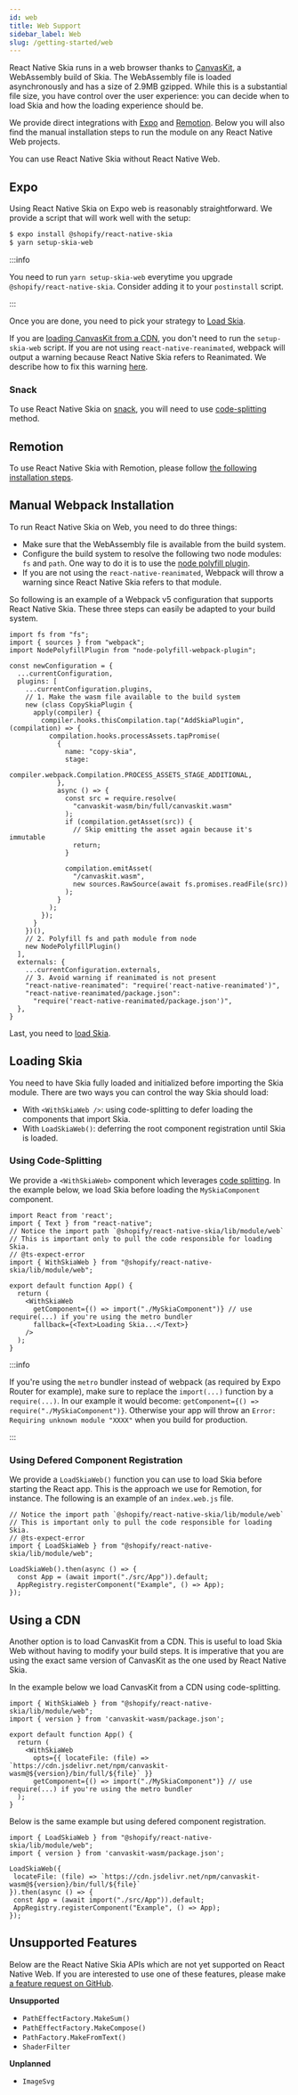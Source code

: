 ```yaml
---
id: web
title: Web Support
sidebar_label: Web
slug: /getting-started/web
---
```



React Native Skia runs in a web browser thanks to [CanvasKit](https://skia.org/docs/user/modules/canvaskit/), a WebAssembly build of Skia.
The WebAssembly file is loaded asynchronously and has a size of 2.9MB gzipped.
While this is a substantial file size, you have control over the user experience: you can decide when to load Skia and how the loading experience should be.

We provide direct integrations with [Expo](#Expo) and [Remotion](#Remotion).
Below you will also find the manual installation steps to run the module on any React Native Web projects.

You can use React Native Skia without React Native Web.

## Expo

Using React Native Skia on Expo web is reasonably straightforward.
We provide a script that will work well with the setup:
```bash
$ expo install @shopify/react-native-skia
$ yarn setup-skia-web
```

:::info

You need to run `yarn setup-skia-web` everytime you upgrade `@shopify/react-native-skia`.
Consider adding it to your `postinstall` script.

:::

Once you are done, you need to pick your strategy to [Load Skia](#loading-skia).

If you are [loading CanvasKit from a CDN](#using-a-cdn), you don't need to run the `setup-skia-web` script. If you are not using `react-native-reanimated`, webpack will output a warning because React Native Skia refers to Reanimated. We describe how to fix this warning [here](#manual-webpack-installation).

### Snack

To use React Native Skia on [snack](https://snack.expo.dev/), you will need to use [code-splitting](#using-code-splitting) method.


<Snack id="@wcandillon/hello-snack" />


## Remotion

To use React Native Skia with Remotion, please follow [the following installation steps](https://remotion.dev/skia).

## Manual Webpack Installation

To run React Native Skia on Web, you need to do three things:

- Make sure that the WebAssembly file is available from the build system.
- Configure the build system to resolve the following two node modules: `fs` and `path`. One way to do it is to use the [node polyfill plugin](https://www.npmjs.com/package/node-polyfill-webpack-plugin).
- If you are not using the `react-native-reanimated`, Webpack will throw a warning since React Native Skia refers to that module.

So following is an example of a Webpack v5 configuration that supports React Native Skia.
These three steps can easily be adapted to your build system.

```tsx
import fs from "fs";
import { sources } from "webpack";
import NodePolyfillPlugin from "node-polyfill-webpack-plugin";

const newConfiguration = {
  ...currentConfiguration,
  plugins: [
    ...currentConfiguration.plugins,
    // 1. Make the wasm file available to the build system
    new (class CopySkiaPlugin {
      apply(compiler) {
        compiler.hooks.thisCompilation.tap("AddSkiaPlugin", (compilation) => {
          compilation.hooks.processAssets.tapPromise(
            {
              name: "copy-skia",
              stage:
                compiler.webpack.Compilation.PROCESS_ASSETS_STAGE_ADDITIONAL,
            },
            async () => {
              const src = require.resolve(
                "canvaskit-wasm/bin/full/canvaskit.wasm"
              );
              if (compilation.getAsset(src)) {
                // Skip emitting the asset again because it's immutable
                return;
              }

              compilation.emitAsset(
                "/canvaskit.wasm",
                new sources.RawSource(await fs.promises.readFile(src))
              );
            }
          );
        });
      }
    })(),
    // 2. Polyfill fs and path module from node
    new NodePolyfillPlugin()
  ],
  externals: {
    ...currentConfiguration.externals,
    // 3. Avoid warning if reanimated is not present
    "react-native-reanimated": "require('react-native-reanimated')",
    "react-native-reanimated/package.json":
      "require('react-native-reanimated/package.json')",
  },
}
```

Last, you need to [load Skia](#loading-skia).

## Loading Skia

You need to have Skia fully loaded and initialized before importing the Skia module.
There are two ways you can control the way Skia should load:
* With `<WithSkiaWeb />`: using code-splitting to defer loading the components that import Skia.
* With `LoadSkiaWeb()`: deferring the root component registration until Skia is loaded.

### Using Code-Splitting

We provide a `<WithSkiaWeb>` component which leverages [code splitting](https://reactjs.org/docs/code-splitting.html). In the example below, we load Skia before loading the `MySkiaComponent` component. 

```tsx
import React from 'react';
import { Text } from "react-native";
// Notice the import path `@shopify/react-native-skia/lib/module/web`
// This is important only to pull the code responsible for loading Skia.
// @ts-expect-error
import { WithSkiaWeb } from "@shopify/react-native-skia/lib/module/web";

export default function App() {
  return (
    <WithSkiaWeb
      getComponent={() => import("./MySkiaComponent")} // use require(...) if you're using the metro bundler
      fallback={<Text>Loading Skia...</Text>}
    />
  );
}
```

:::info

If you're using the `metro` bundler instead of webpack (as required by Expo Router for example), make sure to replace the `import(...)` function by a `require(...)`. In our example it would become: `getComponent={() => require("./MySkiaComponent")}`.
Otherwise your app will throw an `Error: Requiring unknown module "XXXX"` when you build for production.

:::

### Using Defered Component Registration

We provide a `LoadSkiaWeb()` function you can use to load Skia before starting the React app.
This is the approach we use for Remotion, for instance.
The following is an example of an `index.web.js` file.

```tsx
// Notice the import path `@shopify/react-native-skia/lib/module/web`
// This is important only to pull the code responsible for loading Skia.
// @ts-expect-error
import { LoadSkiaWeb } from "@shopify/react-native-skia/lib/module/web";

LoadSkiaWeb().then(async () => {
  const App = (await import("./src/App")).default;
  AppRegistry.registerComponent("Example", () => App);
});
```

## Using a CDN

Another option is to load CanvasKit from a CDN.
This is useful to load Skia Web without having to modify your build steps.
It is imperative that you are using the exact same version of CanvasKit as the one used by React Native Skia.

In the example below we load CanvasKit from a CDN using code-splitting.

```tsx
import { WithSkiaWeb } from "@shopify/react-native-skia/lib/module/web";
import { version } from 'canvaskit-wasm/package.json';

export default function App() {
  return (
    <WithSkiaWeb
      opts={{ locateFile: (file) => `https://cdn.jsdelivr.net/npm/canvaskit-wasm@${version}/bin/full/${file}` }}
      getComponent={() => import("./MySkiaComponent")} // use require(...) if you're using the metro bundler
  );
}
```

Below is the same example but using defered component registration.
 
 ```tsx
import { LoadSkiaWeb } from "@shopify/react-native-skia/lib/module/web";
import { version } from 'canvaskit-wasm/package.json';

LoadSkiaWeb({
  locateFile: (file) => `https://cdn.jsdelivr.net/npm/canvaskit-wasm@${version}/bin/full/${file}`
}).then(async () => {
  const App = (await import("./src/App")).default;
  AppRegistry.registerComponent("Example", () => App);
});
```

## Unsupported Features

Below are the React Native Skia APIs which are not yet supported on React Native Web.
If you are interested to use one of these features, please make [a feature request on GitHub](https://github.com/Shopify/react-native-skia/issues/new/choose).

**Unsupported**

* `PathEffectFactory.MakeSum()`
* `PathEffectFactory.MakeCompose()`
* `PathFactory.MakeFromText()`
* `ShaderFilter`

**Unplanned**

* `ImageSvg`
